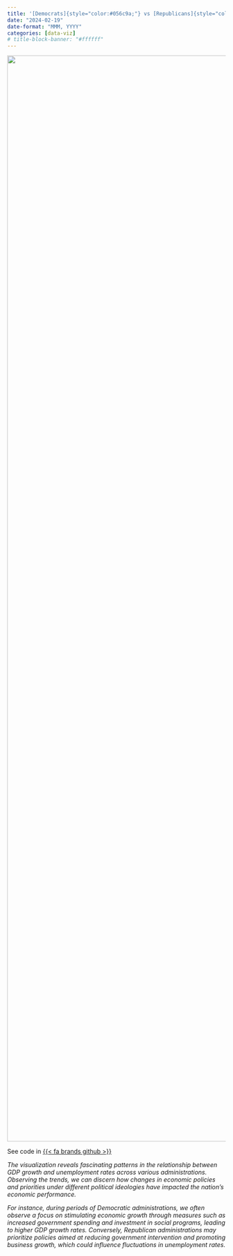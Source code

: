 ```yaml
---
title: '[Democrats]{style="color:#056c9a;"} vs [Republicans]{style="color:#eb5444;"}'
date: "2024-02-19"
date-format: "MMM, YYYY"
categories: [data-viz]
# title-block-banner: "#ffffff"
---
```


![](democr_vs_republ.png){width="2500"}

See code in <a href = "https://github.com/A-A-Mbarek/Data-Vis-stories"> {{< fa brands github >}} </a>

[*The visualization reveals fascinating patterns in the relationship between GDP growth and unemployment rates across various administrations. Observing the trends, we can discern how changes in economic policies and priorities under different political ideologies have impacted the nation's economic performance.*]{.abstract}

[*For instance, during periods of Democratic administrations, we often observe a focus on stimulating economic growth through measures such as increased government spending and investment in social programs, leading to higher GDP growth rates. Conversely, Republican administrations may prioritize policies aimed at reducing government intervention and promoting business growth, which could influence fluctuations in unemployment rates.*]{.abstract}


